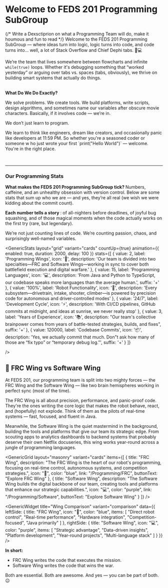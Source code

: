 
<Head>
    <title>Programming Excellence - FEDS201</title>
    <meta property="og:title" content="Programming Excellence - FEDS201" key="title" />
    <meta property="og:description" content="Master FRC robot programming with our comprehensive guide - from Java fundamentals to advanced autonomous systems" />
</Head>
<GenericHero 
  title="Programming "
  backgroundType='pattern'
  height="sm"
  subtitle="Where Code Meets Competition… and Occasionally, Coffee-Fueled Chaos ☕💻"
  variant="gradient"
  size="large"
  textAlign='center'
/>

<div style={{ maxWidth: '1200px', margin: '0 auto', padding: '0 20px' }}>

# Welcome to FEDS 201 Programming SubGroup

{/* Write a Dexsctiprion on what a Programming Team will do, make it houmous and fun to read */}
Welcome to the FEDS 201 Programming SubGroup — where ideas turn into logic, logic turns into code, and code turns into... well, a lot of Stack Overflow and Chief Dephi tabs. 🧠💻

We’re the team that lives somewhere between flowcharts and infinite `while(true)` loops. Whether it's debugging something that “worked yesterday” or arguing over tabs vs. spaces (tabs, obviously), we thrive on building smart systems that actually do things.

<br />
<strong> What Do We Do Exactly?</strong> 

<p> We solve problems. We create tools. We build platforms, write scripts, design algorithms, and sometimes name our variables after obscure movie characters. Basically, if it involves code — we’re in.</p>

We don’t just learn to program.

<p>We learn to think like engineers, dream like creators, and occasionally panic like developers at 11:59 PM.
So whether you're a seasoned coder or someone w ho just wrote your first `print("Hello World")` — welcome. You're in the right place.</p>
<br />

---
### Our Programming Stats

<strong>What makes the FEDS 201 Programming SubGroup tick? </strong>Numbers, caffeine, and an unhealthy obsession with version control. Below are some stats that sum up who we are — and yes, they’re all real (we wish we were kidding about the commit count).

<strong>Each number tells a story </strong>: of all-nighters before deadlines, of joyful bug squashing, and of those magical moments when the code actually works on the first try (rare, but legendary).

We’re not just counting lines of code. We’re counting passion, chaos, and surprisingly well-named variables.



<GenericStats
  layout="grid"
  variant="cards"
  countUp={true}
  animation={{ enabled: true, duration: 2000, delay: 100 }}
 stats={[
  {
    value: 2,
    label: 'Programming Wings',
    icon: '🧩',
    description: 'Our team is divided into two specialties—FRC and Software Wings—working in sync to cover both battlefield execution and digital warfare.'
  },
  {
    value: 15,
    label: 'Programming Languages',
    icon: '💻',
    description: 'From Java and Python to TypeScript, our codebase speaks more languages than the average human.',
    suffix: '+'
  },
  {
    value: '100%',
    label: 'Robot Functionality',
    icon: '🤖',
    description: 'Every subsystem—drivetrain, intake, shooter, climber—is powered by precision code for autonomous and driver-controlled modes'
  },
  {
    value: '24/7',
    label: 'Development Cycle',
    icon: '⚡',
    description: 'With CI/CD pipelines, GitHub commits at midnight, and ideas at sunrise, we never really stop'
  },
  {
    value: 3,
    label: 'Years of Experience',
    icon: '📚',
    description: "Our team's collective brainpower comes from years of battle-tested strategies, builds, and fixes",
    suffix: '+'
  },
  {
    value: 120000,
    label: 'Codebase Commits',
    icon: '📦',
    description: 'Yes, we actually commit that much. Don"t ask how many of those are “fix typo” or “temporary debug log.”',
    suffix: '+'
  }
]}

/>

## 🧩 FRC Wing vs Software Wing

At FEDS 201, our programming team is split into two mighty forces — the FRC Wing and the Software Wing — like two brain hemispheres working in perfect sync (most of the time).

The FRC Wing is all about precision, performance, and panic-proof code. They're the ones writing the core logic that makes the robot behave, react, and (hopefully) not explode. Think of them as the pilots of real-time systems — fast, focused, and fluent in Java.

Meanwhile, the Software Wing is the quiet mastermind in the background, building the tools and platforms that give our team its strategic edge. From scouting apps to analytics dashboards to backend systems that probably deserve their own Netflix docuseries, this wing works year-round across a jungle of programming languages.

<GenericGrid 
  layout="masonry"
  variant="cards"
  items={[
    {
      title: "FRC Wing",
      description: "The FRC Wing is the heart of our robot's programming, focusing on real-time control, autonomous systems, and competition strategies.",
      icon: "🤖",
      color: "blue",
      link: "/Programming/FRC",
      buttonText: "Explore FRC Wing"
    },
    {
      title: "Software Wing",
      description: "The Software Wing builds the digital backbone of our team, creating tools and platforms that enhance our strategic capabilities.",
      icon: "💻",
      color: "purple",
      link: "/Programming/Software",
      buttonText: "Explore Software Wing"
    }
  ]}
/>

<GenericWidget 
  title="Wing Comparison"
  variant="comparison"
  data={{
    leftSide: {
      title: "FRC Wing",
      icon: "🤖",
      color: "blue",
      items: [
        "Direct robot control",
        "Real-time performance",
        "Hardware integration",
        "Competition-focused",
        "Java primarily"
      ]
    },
    rightSide: {
      title: "Software Wing", 
      icon: "💻",
      color: "purple",
      items: [
        "Strategic advantage",
        "Data-driven insights",
        "Platform development",
        "Year-round projects",
        "Multi-language stack"
      ]
    }
  }}
/>

<strong>In short:</strong>
- FRC Wing writes the code that executes the mission.
- Software Wing writes the code that wins the war.

Both are essential. Both are awesome. And yes — you can be part of both. 😉



</div>